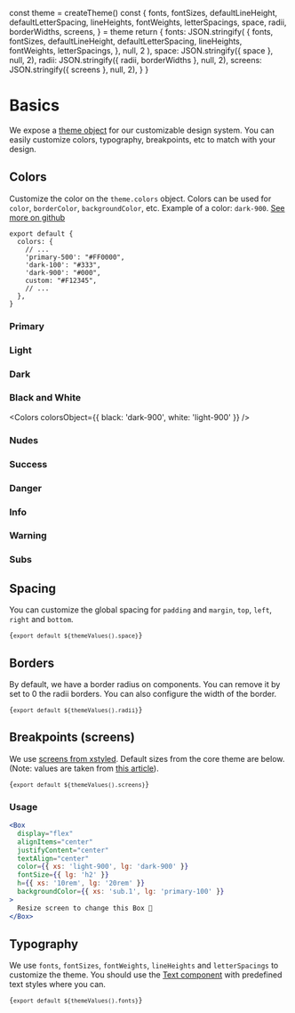 
  const theme = createTheme()
  const {
    fonts,
    fontSizes,
    defaultLineHeight,
    defaultLetterSpacing,
    lineHeights,
    fontWeights,
    letterSpacings,
    space,
    radii,
    borderWidths,
    screens,
  } = theme
  return {
    fonts: JSON.stringify(
      {
        fonts,
        fontSizes,
        defaultLineHeight,
        defaultLetterSpacing,
        lineHeights,
        fontWeights,
        letterSpacings,
      },
      null,
      2
    ),
    space: JSON.stringify({ space }, null, 2),
    radii: JSON.stringify({ radii, borderWidths }, null, 2),
    screens: JSON.stringify({ screens }, null, 2),
  }
}

# Basics

We expose a [theme object](https://github.com/WTTJ/welcome-ui/blob/master/packages/Core/theme/core.ts) for our customizable design system. You can easily customize colors, typography, breakpoints, etc to match with your design.

## Colors

Customize the color on the `theme.colors` object. Colors can be used for `color`, `borderColor`, `backgroundColor`, etc. Example of a color: `dark-900`. [See more on github](https://github.com/WTTJ/welcome-ui/blob/master/packages/Core/theme/colors.ts)

```
export default {
  colors: {
    // ...
    'primary-500': "#FF0000",
    'dark-100': "#333",
    'dark-900': "#000",
    custom: "#F12345",
    // ...
  },
}
```

### Primary

<Colors name="primary" />

### Light

<Colors name="light" />

### Dark

<Colors name="dark" />

### Black and White

<Colors colorsObject={{ black: 'dark-900', white: 'light-900' }} />

### Nudes

<Colors name="nude" />

### Success

<Colors name="success" />

### Danger

<Colors name="danger" />

### Info

<Colors name="info" />

### Warning

<Colors name="warning" />

### Subs

<Colors name="sub" />

## Spacing

You can customize the global spacing for `padding` and `margin`, `top`, `left`, `right` and `bottom`.

<Spacing />

<code>{`export default ${themeValues().space}`}</code>

## Borders

By default, we have a border radius on components. You can remove it by set to 0 the radii borders. You can also configure the width of the border.

<code>{`export default ${themeValues().radii}`}</code>

## Breakpoints (screens)

We use [screens from xstyled](https://xstyled.dev/docs/responsive-design/). Default sizes from the core theme are below. (Note: values are taken from [this article](https://medium.com/@uiuxlab/the-most-used-responsive-breakpoints-in-2017-of-mine-9588e9bd3a8a)).

<code>{`export default ${themeValues().screens}`}</code>

### Usage

```jsx column
<Box
  display="flex"
  alignItems="center"
  justifyContent="center"
  textAlign="center"
  color={{ xs: 'light-900', lg: 'dark-900' }}
  fontSize={{ lg: 'h2' }}
  h={{ xs: '10rem', lg: '20rem' }}
  backgroundColor={{ xs: 'sub.1', lg: 'primary-100' }}
>
  Resize screen to change this Box 🌝
</Box>
```

## Typography

We use `fonts`, `fontSizes`, `fontWeights`, `lineHeights` and `letterSpacings` to customize the theme. You should use the [Text component](/components/text) with predefined text styles where you can.

<code>{`export default ${themeValues().fonts}`}</code>

<pagination />
